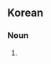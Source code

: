 {{also|虫垂}}

==Korean==
{{ko-hanjatab}}

===Noun===
{{ko-noun|hangeul=충수|mr=ch'ungsu|y=chwungswu}}

# {{hanja form of|충수|[[vermiform appendix]]}}